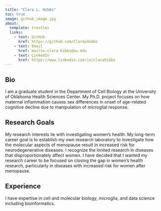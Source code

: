 ```yaml
---
title: "Clara L. Hibbs"
toc: true
image: github_image.jpg
about:
  template: trestles
  links:
    - text: GitHub
      href: https://github.com/ClaraLHibbs
    - text: Email
      href: mailto:clara-hibbs@ou.edu
    - text: LinkedIn
      href: https://www.linkedin.com/in/clarahibbs
---
```


::: {.column-page}

## Bio
I am a graduate student in the Department of Cell Biology at the University of Oklahoma Health Sciences Center. My Ph.D. project focuses on how maternal inflammation causes sex differences in onset of age-related cognitive decline due to manipulation of microglial response.

## Research Goals
My research interests lie with investigating women’s health. My long-term career goal is to establish my own research laboratory to investigate how the molecular aspects of menopause result in increased risk for neurodegenerative diseases. I recognize the limited research in diseases that disproportionately affect women. I have decided that I wanted my research career to be focused on closing the gap in women’s health research, particularly in diseases with increased risk for women after menopause.

## Experience
I have expertise in cell and molecular biology, microglia, and data science including bioinformatics.

:::